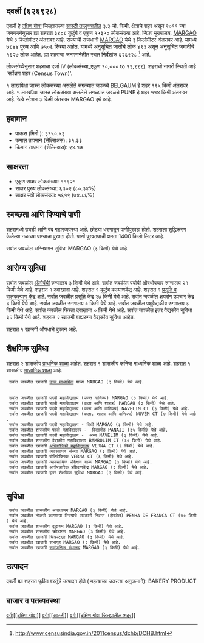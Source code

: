 {{माहितीचौकट भारतीय न्यायक्षेत्र
|प्रकार=शहर 
|जनगणना_स्थलनिर्देशांक=626928
|स्थानिक_नाव=दवर्ली
|तालुका_नाव=सास्टी
|जिल्हा_नाव=दक्षिण गोवा
|राज्य_नाव =गोवा
|विभाग=
|जिल्हा=[[दक्षिण गोवा]]
|तालुका_नावे =[[सास्टी]]
|जवळचे_शहर =[[BELGAUM]]
|अक्षांश=
|रेखांश=
|शोधक_स्थान =right
|क्षेत्रफळ_एकूण=3.3
|उंची=
|लोकसंख्या_एकूण=15350
|लोकसंख्या_वर्ष=2011
|लोकसंख्या_घनता=4651
|लोकसंख्या_पुरुष=7844
|लोकसंख्या_स्त्री=7506
|लिंग_गुणोत्तर=956
|अधिकृत_भाषा=[[कोंकणी, मराठी]]
}}

== दवर्ली (६२६९२८) ==

दवर्ली हे [[दक्षिण गोवा जिल्हा | दक्षिण गोवा]] जिल्ह्यातल्या [[सास्टी | सास्टी तालुक्यातील]] ३.३ चौ. किमी. क्षेत्राचे शहर असून २०११ च्या जनगणनेनुसार ह्या शहरात ३४०८ कुटुंबे व एकूण १५३५० लोकसंख्या आहे. जिल्हा मुख्यालय, [[MARGAO]] येथे ३ किलोमीटर अंतरावर आहे. राज्याची राजधानी [[MARGAO]] येथे ३ किलोमीटर अंतरावर आहे.   यामध्ये ७८४४ पुरुष आणि ७५०६ स्त्रिया आहेत. यामध्ये अनुसूचित जातीचे लोक ४९३ असून अनुसूचित जमातीचे १६२७ लोक आहेत. ह्या शहराचा जनगणनेतील स्थल निर्देशांक ६२६९२८  <ref>http://www.censusindia.gov.in/2011census/dchb/DCHB.html</ref> आहे.

लोकसंख्येनुसार शहराचा दर्जा IV (लोकसंख्या_एकूण १०,००० to १९,९९९).
शहराची नागरी स्थिती आहे 'सर्वेक्षण शहर (Census Town)'.

१ लाखांपेक्षा जास्त लोकसंख्या असलेले सगळ्यात जवळचे BELGAUM हे शहर  १९५ किमी अंतरावर आहे. ५ लाखांपेक्षा जास्त लोकसंख्या असलेले सगळ्यात जवळचे PUNE हे शहर  ५१४ किमी अंतरावर आहे. रेल्वे स्टेशन  ३ किमी अंतरावर MARGAO इथे आहे.


== हवामान ==  
* पाऊस (मिमी.): ३१५०.५३ 
* कमाल तापमान (सेल्सिअस): ३१.३३
* किमान तापमान (सेल्सिअस): २४.१७


== साक्षरता ==  
* एकूण साक्षर लोकसंख्या: ११९२१
* साक्षर पुरुष लोकसंख्या: ६३०२ (८०.३४%)
* साक्षर स्त्री लोकसंख्या: ५६१९ (७४.८६%)


== स्वच्छता आणि पिण्याचे पाणी ==  
शहरामध्ये उघडी आणि बंद गटारव्यवस्था आहे.
छोट्या धरणातून  पाणीपुरवठा होतो. शहराला शुद्धिकरण केलेल्या नळाच्या पाण्याचा पुरवठा होतो. पाणी पुरवठ्याची क्षमता 1400 किलो लिटर आहे.

सर्वात जवळील अग्निशमन सुविधा MARGAO (३ किमी) येथे आहे.


== आरोग्य सुविधा ==
सर्वात जवळील [[अॅलोपॅथी|अ‍ॅलोपॅथी]] रुग्णालय ३ किमी येथे आहे.
सर्वात जवळील पर्यायी औषधोपचार रुग्णालय २१ किमी येथे आहे.
﻿शहरात १ दवाखाना आहे.
﻿शहरात १ कुटुंब कल्याणकेंद्र आहे.
﻿शहरात १ [[प्रसूती| प्रसूति व बालकल्याण केंद्र]] आहे.
सर्वात जवळील प्रसूति केंद्र २७ किमी येथे आहे.
सर्वात जवळील क्षयरोग उपचार केंद्र ३ किमी येथे आहे.
सर्वात जवळील रुग्णालय ० किमी येथे आहे.
सर्वात जवळील पशुवैद्यकीय रुग्णालय ३ किमी येथे आहे.
सर्वात जवळील फिरता दवाखाना ० किमी येथे आहे.
सर्वात जवळील इतर वैद्यकीय सुविधा ३२ किमी येथे आहे.
शहरात २ खाजगी बाह्यरुग्ण वैद्यकीय सुविधा आहेत.


﻿शहरात १ खाजगी  औषधाचे दुकान आहे.


== शैक्षणिक सुविधा ==
शहरात २ शासकीय [[प्राथमिक शाळा]] आहेत.  
﻿शहरात १ शासकीय कनिष्ठ माध्यमिक शाळा आहे.   
﻿शहरात १ शासकीय [[माध्यमिक शाळा]] आहे.   
  सर्वात जवळील खाजगी [[उच्च माध्यमिक शिक्षण|उच्च माध्यमिक]] शाळा MARGAO (३ किमी) येथे आहे.
   
   
  सर्वात जवळील खाजगी पदवी महाविद्यालय (फक्त वाणिज्य) MARGAO (३ किमी) येथे आहे.
  सर्वात जवळील खाजगी पदवी महाविद्यालय (कला आणि शास्त्र) MARGAO (३ किमी) येथे आहे.
  सर्वात जवळील खाजगी पदवी महाविद्यालय (कला आणि वाणिज्य) NAVELIM CT (३ किमी) येथे आहे.
  सर्वात जवळील खाजगी पदवी महाविद्यालय (कला. शास्त्र आणि वाणिज्य) NUVEM CT (४ किमी) येथे आहे.
  सर्वात जवळील खाजगी पदवी महाविद्यालय - विधी MARGAO (३ किमी) येथे आहे.
  सर्वात जवळील शासकीय पदवी महाविद्यालय -  विद्यापीठ PANAJI (३५ किमी) येथे आहे.
  सर्वात जवळील खाजगी पदवी महाविद्यालय -  अन्य NAVELIM (३ किमी) येथे आहे.
  सर्वात जवळील शासकीय वैद्यकीय महाविद्यालय BAMBOLIM CT (३० किमी) येथे आहे.
  सर्वात जवळील खाजगी [[अभियांत्रिकी|अभियांत्रिकी महाविद्यालय]] VERNA CT (६ किमी) येथे आहे.
  सर्वात जवळील खाजगी व्यवस्थापन संस्था MARGAO (३ किमी) येथे आहे.
  सर्वात जवळील खाजगी पॉलिटेक्निक VERNA CT (६ किमी) येथे आहे.
  सर्वात जवळील खाजगी व्यावसायिक प्रशिक्षण शाळा MARGAO (३ किमी) येथे आहे.
  सर्वात जवळील खाजगी अनौपचारिक प्रशिक्षणकेंद्र MARGAO (३ किमी) येथे आहे.
  सर्वात जवळील खाजगी इतर शैक्षणिक सुविधा MARGAO (३ किमी) येथे आहे.
   


== सुविधा ==
  सर्वात जवळील शासकीय अनाथाश्रम MARGAO (३ किमी) येथे आहे.
  सर्वात जवळील नोकरी करणाऱ्या स्त्रियांचे सरकारी निवास (होस्टेल) PENHA DE FRANCA CT (४० किमी) येथे आहे.
  सर्वात जवळील शासकीय वृद्धाश्रम MARGAO (३ किमी) येथे आहे.
  सर्वात जवळील शासकीय क्रीडांगण MARGAO (३ किमी) येथे आहे.
  सर्वात जवळील खाजगी [[चित्रपटगृह]] MARGAO (३ किमी) येथे आहे.
  सर्वात जवळील खाजगी सभागृह MARGAO (३ किमी) येथे आहे.
  सर्वात जवळील खाजगी [[सार्वजनिक ग्रंथालय]] MARGAO (३ किमी) येथे आहे.


== उत्पादन ==
दवर्ली ह्या शहरात पुढील वस्तूंचे उत्पादन होते ( महत्वाच्या उतरत्या अनुक्रमाने): BAKERY PRODUCT


== बाजार व पतव्यवस्था ==








[[वर्ग:[[दक्षिण गोवा]]]]
[[वर्ग:[[सास्टी]]]]
[[वर्ग:[[दक्षिण गोवा जिल्ह्यातील शहर]]]]


{{संदर्भनोंदी}}
 


